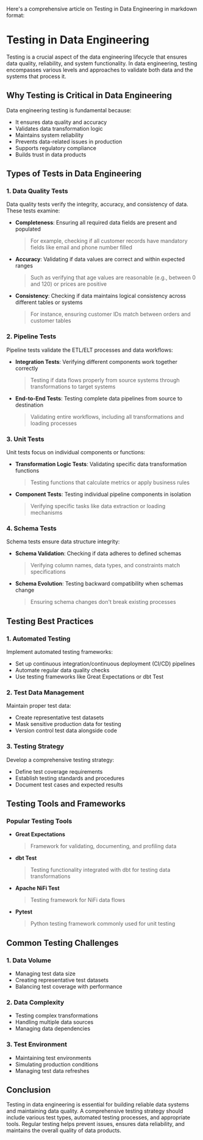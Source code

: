 Here's a comprehensive article on Testing in Data Engineering in markdown format:

# Testing in Data Engineering

Testing is a crucial aspect of the data engineering lifecycle that ensures data quality, reliability, and system functionality. In data engineering, testing encompasses various levels and approaches to validate both data and the systems that process it.

## Why Testing is Critical in Data Engineering

Data engineering testing is fundamental because:
- It ensures data quality and accuracy
- Validates data transformation logic
- Maintains system reliability
- Prevents data-related issues in production
- Supports regulatory compliance
- Builds trust in data products

## Types of Tests in Data Engineering

### 1. Data Quality Tests
Data quality tests verify the integrity, accuracy, and consistency of data. These tests examine:

- **Completeness**: Ensuring all required data fields are present and populated
  > For example, checking if all customer records have mandatory fields like email and phone number filled

- **Accuracy**: Validating if data values are correct and within expected ranges
  > Such as verifying that age values are reasonable (e.g., between 0 and 120) or prices are positive

- **Consistency**: Checking if data maintains logical consistency across different tables or systems
  > For instance, ensuring customer IDs match between orders and customer tables

### 2. Pipeline Tests
Pipeline tests validate the ETL/ELT processes and data workflows:

- **Integration Tests**: Verifying different components work together correctly
  > Testing if data flows properly from source systems through transformations to target systems

- **End-to-End Tests**: Testing complete data pipelines from source to destination
  > Validating entire workflows, including all transformations and loading processes

### 3. Unit Tests
Unit tests focus on individual components or functions:

- **Transformation Logic Tests**: Validating specific data transformation functions
  > Testing functions that calculate metrics or apply business rules

- **Component Tests**: Testing individual pipeline components in isolation
  > Verifying specific tasks like data extraction or loading mechanisms

### 4. Schema Tests
Schema tests ensure data structure integrity:

- **Schema Validation**: Checking if data adheres to defined schemas
  > Verifying column names, data types, and constraints match specifications

- **Schema Evolution**: Testing backward compatibility when schemas change
  > Ensuring schema changes don't break existing processes

## Testing Best Practices

### 1. Automated Testing
Implement automated testing frameworks:
- Set up continuous integration/continuous deployment (CI/CD) pipelines
- Automate regular data quality checks
- Use testing frameworks like Great Expectations or dbt Test

### 2. Test Data Management
Maintain proper test data:
- Create representative test datasets
- Mask sensitive production data for testing
- Version control test data alongside code

### 3. Testing Strategy
Develop a comprehensive testing strategy:
- Define test coverage requirements
- Establish testing standards and procedures
- Document test cases and expected results

## Testing Tools and Frameworks

### Popular Testing Tools
- **Great Expectations**
  > Framework for validating, documenting, and profiling data

- **dbt Test**
  > Testing functionality integrated with dbt for testing data transformations

- **Apache NiFi Test**
  > Testing framework for NiFi data flows

- **Pytest**
  > Python testing framework commonly used for unit testing

## Common Testing Challenges

### 1. Data Volume
- Managing test data size
- Creating representative test datasets
- Balancing test coverage with performance

### 2. Data Complexity
- Testing complex transformations
- Handling multiple data sources
- Managing data dependencies

### 3. Test Environment
- Maintaining test environments
- Simulating production conditions
- Managing test data refreshes

## Conclusion

Testing in data engineering is essential for building reliable data systems and maintaining data quality. A comprehensive testing strategy should include various test types, automated testing processes, and appropriate tools. Regular testing helps prevent issues, ensures data reliability, and maintains the overall quality of data products.